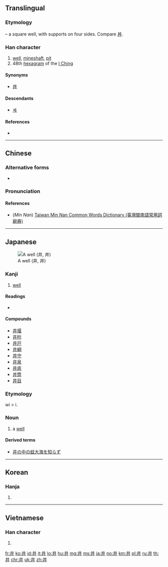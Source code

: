 {{also|丼|幷}}
==Translingual==

===Etymology===
{{Han etyl}}
{{liushu|p}} – a square well, with supports on four sides. Compare [[丼]].

===Han character===
{{Han char|rn=7|rad=二|as=02|sn=4|four=55000|canj=TT}}

# [[well]], [[mineshaft]], [[pit]]
# 48th [[hexagram]] of the [[I Ching]]

====Synonyms====
* {{sense|well}} [[丼]]

====Descendants====
* [[ヰ]]

====References====
* {{Han ref|kx=0086.140|dkj=00258|dj=0183.010|hdz=10010.040|uh=4E95|ud=20117|bh=A4AB|bd=42155}}

----

==Chinese==
{{zh-forms}}

===Alternative forms===
* {{zh-l|丼}}

===Pronunciation===
{{zh-pron
|m=jǐng
|c=zeng2,zing2
|h=
|mn=chéⁿ/chíⁿ/chíng
|mn_note=chéⁿ, chíⁿ - vernacular, chíng - literary
|w=
|mc=y
|oc=y
|ma=|ma2=
|cat=n
}}

====References====
*(''Min Nan'') [http://twblg.dict.edu.tw/holodict_new/result_detail.jsp?n_no=576&curpage=1&sample=%E4%BA%95&radiobutton=1&querytarget=1&limit=20&pagenum=1&rowcount=11 Taiwan Min Nan Common Words Dictionary (臺灣閩南語常用詞辭典)]

----

==Japanese==
[[File:Well 2006 03.jpg|thumb|A well (井, 丼)]]

===Kanji===
{{ja-kanji|grade=c|rs=二02}}

# [[well]]

====Readings====
* {{ja-readings|kanon=[[せい]] ([[sei]])|goon=[[しょう]] ([[shō]])|kun=[[い]] ([[i]]), [[いど]] ([[ido]]), [[ゐ]] ([[wi]], ''outdated'')}}

====Compounds====
* [[井堰]]
* [[井桁]]
* [[井戸]]
* [[井綱]]
* [[井守]]
* [[井泉]]
* [[井底]]
* [[井筒]]
* [[井目]]

===Etymology===
wi > i.

===Noun===
{{ja-noun|い|hhira=ゐ}}

# a [[well]]

====Derived terms====
* [[井の中の蛙大海を知らず]]

----

==Korean==

===Hanja===
{{ko-hanja|hangeul=정|rv=jeong|mr=chŏng|y=ceng}}

# {{defn|lang=ko|sort=二02}}

----

==Vietnamese==

===Han character===
{{vi-hantu|tỉnh|rs=二02}}

# {{defn|lang=vi|sort=二02}}

[[fr:井]]
[[ko:井]]
[[id:井]]
[[it:井]]
[[lo:井]]
[[hu:井]]
[[mg:井]]
[[ms:井]]
[[ja:井]]
[[no:井]]
[[km:井]]
[[pl:井]]
[[ru:井]]
[[th:井]]
[[chr:井]]
[[uk:井]]
[[zh:井]]